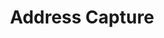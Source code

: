 ---
title: Address Capture
description: "Our Bank Validation service lets you query whether UK account number & sort code combinations are valid, or check IBANs for most European countries."
sidebarTitle: "Overview"
icon: 
---